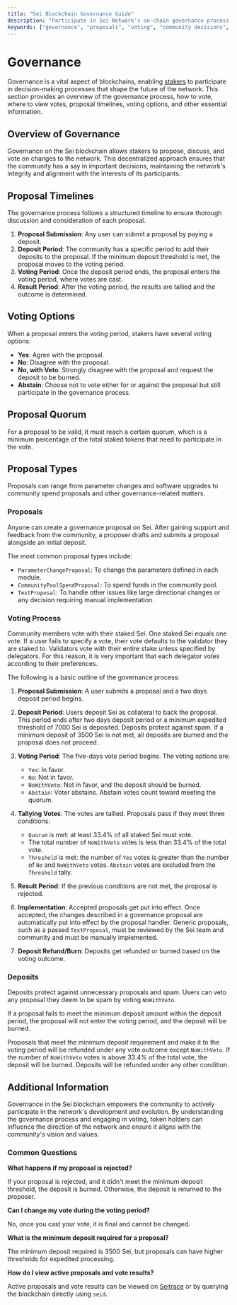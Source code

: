 ```yaml
---
title: "Sei Blockchain Governance Guide"
description: "Participate in Sei Network's on-chain governance process by submitting, voting on, and tracking proposals, with detailed timelines and voting thresholds explained."
keywords: ["governance", "proposals", "voting", "community decisions", "blockchain governance", "governance parameters"]
---
```


# Governance

Governance is a vital aspect of blockchains, enabling
[stakers](/general-staking) to participate in decision-making processes that
shape the future of the network. This section provides an overview of the
governance process, how to vote, where to view votes, proposal timelines, voting
options, and other essential information.

## Overview of Governance

Governance on the Sei blockchain allows stakers to propose, discuss, and vote on
changes to the network. This decentralized approach ensures that the community
has a say in important decisions, maintaining the network's integrity and
alignment with the interests of its participants.

## Proposal Timelines

The governance process follows a structured timeline to ensure thorough
discussion and consideration of each proposal.

1. **Proposal Submission**: Any user can submit a proposal by paying a deposit.
2. **Deposit Period**: The community has a specific period to add their deposits
   to the proposal. If the minimum deposit threshold is met, the proposal moves
   to the voting period.
3. **Voting Period**: Once the deposit period ends, the proposal enters the
   voting period, where votes are cast.
4. **Result Period**: After the voting period, the results are tallied and the
   outcome is determined.

## Voting Options

When a proposal enters the voting period, stakers have several voting options:

- **Yes**: Agree with the proposal.
- **No**: Disagree with the proposal.
- **No, with Veto**: Strongly disagree with the proposal and request the deposit
  to be burned.
- **Abstain**: Choose not to vote either for or against the proposal but still
  participate in the governance process.

## Proposal Quorum

For a proposal to be valid, it must reach a certain quorum, which is a minimum
percentage of the total staked tokens that need to participate in the vote.

## Proposal Types

Proposals can range from parameter changes and software upgrades to community
spend proposals and other governance-related matters.

### Proposals

Anyone can create a governance proposal on Sei. After gaining support and
feedback from the community, a proposer drafts and submits a proposal alongside
an initial deposit.

The most common proposal types include:

- `ParameterChangeProposal`: To change the parameters defined in each module.
- `CommunityPoolSpendProposal`: To spend funds in the community pool.
- `TextProposal`: To handle other issues like large directional changes or any
  decision requiring manual implementation.

### Voting Process

Community members vote with their staked Sei. One staked Sei equals one vote. If
a user fails to specify a vote, their vote defaults to the validator they are
staked to. Validators vote with their entire stake unless specified by
delegators. For this reason, it is very important that each delegator votes
according to their preferences.

The following is a basic outline of the governance process:

1. **Proposal Submission**: A user submits a proposal and a two days deposit
   period begins.

2. **Deposit Period**: Users deposit Sei as collateral to back the proposal.
   This period ends after two days deposit period or a minimum expedited
   threshold of 7000 Sei is deposited. Deposits protect against spam. If a
   minimum deposit of 3500 Sei is not met, all deposits are burned and the
   proposal does not proceed.

3. **Voting Period**: The five-days vote period begins. The voting options are:

   - `Yes`: In favor.
   - `No`: Not in favor.
   - `NoWithVeto`: Not in favor, and the deposit should be burned.
   - `Abstain`: Voter abstains. Abstain votes count toward meeting the quorum.

4. **Tallying Votes**: The votes are tallied. Proposals pass if they meet three
   conditions:

   - `Quorum` is met: at least 33.4% of all staked Sei must vote.
   - The total number of `NoWithVeto` votes is less than 33.4% of the total
     vote.
   - `Threshold` is met: the number of `Yes` votes is greater than the number of
     `No` and `NoWithVeto` votes. `Abstain` votes are excluded from the
     `Threshold` tally.

5. **Result Period**: If the previous conditions are not met, the proposal is
   rejected.

6. **Implementation**: Accepted proposals get put into effect. Once accepted,
   the changes described in a governance proposal are automatically put into
   effect by the proposal handler. Generic proposals, such as a passed
   `TextProposal`, must be reviewed by the Sei team and community and must be
   manually implemented.

7. **Deposit Refund/Burn**: Deposits get refunded or burned based on the voting
   outcome.

### Deposits

Deposits protect against unnecessary proposals and spam. Users can veto any
proposal they deem to be spam by voting `NoWithVeto`.

If a proposal fails to meet the minimum deposit amount within the deposit
period, the proposal will not enter the voting period, and the deposit will be
burned.

Proposals that meet the minimum deposit requirement and make it to the voting
period will be refunded under any vote outcome except `NoWithVeto`. If the
number of `NoWithVeto` votes is above 33.4% of the total vote, the deposit will
be burned. Deposits will be refunded under any other condition.

## Additional Information

Governance in the Sei blockchain empowers the community to actively participate
in the network's development and evolution. By understanding the governance
process and engaging in voting, token holders can influence the direction of the
network and ensure it aligns with the community's vision and values.

### Common Questions

**What happens if my proposal is rejected?**

If your proposal is rejected, and
it didn't meet the minimum deposit threshold, the deposit is burned. Otherwise,
the deposit is returned to the proposer.

**Can I change my vote during the voting period?**

No, once you cast your vote,
it is final and cannot be changed.

**What is the minimum deposit required for a proposal?**

The minimum deposit required is 3500 Sei, but proposals can have higher thresholds for expedited
processing.

**How do I view active proposals and vote results?**

Active proposals and vote results can be viewed on [Seitrace](https://seitrace.com/proposals?chain=pacific-1) or by querying the blockchain directly using `seid`.
